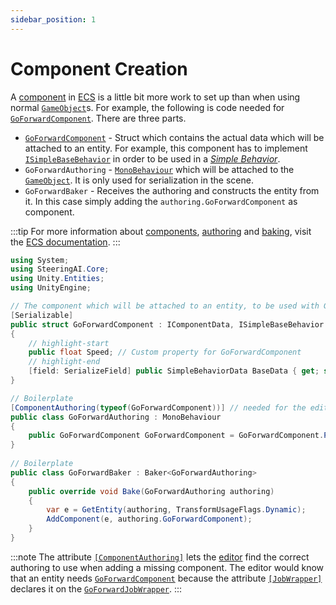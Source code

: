 ```yaml
---
sidebar_position: 1
---
```



# Component Creation

A [component](https://docs.unity3d.com/Packages/com.unity.entities@1.3/manual/concepts-components.html) in [ECS](https://docs.unity3d.com/Packages/com.unity.entities@1.3/manual/index.html) is a little bit more work to set up than when using normal [`GameObject`](https://docs.unity3d.com/ScriptReference/GameObject.html)s. For example, the following is code needed for [`GoForwardComponent`](/docs/documentation-defaults/behaviors/simple-behaviors/go-foward#goforwardcomponent). There are three parts. 

- [`GoForwardComponent`](/docs/documentation-defaults/behaviors/simple-behaviors/go-foward#goforwardcomponent) - Struct which contains the actual data which will be attached to an entity. For example, this component has to implement [`ISimpleBaseBehavior`](/docs/documentation-core/components/ISimpleBaseBehavior) in order to be used in a [*Simple Behavior*](/docs/documentation-core/behaviors/simple-behaviors/overview).
- `GoForwardAuthoring` - [`MonoBehaviour`](https://docs.unity3d.com/ScriptReference/MonoBehaviour.html) which will be attached to the [`GameObject`](https://docs.unity3d.com/ScriptReference/GameObject.html). It is only used for serialization in the scene.
- `GoForwardBaker` - Receives the authoring and constructs the entity from it. In this case simply adding the `authoring.GoForwardComponent` as component.

:::tip
For more information about [components](https://docs.unity3d.com/Packages/com.unity.entities@1.3/manual/concepts-components.html), [authoring](https://docs.unity3d.com/Packages/com.unity.entities@1.3/manual/editor-authoring-runtime.html) and [baking](https://docs.unity3d.com/Packages/com.unity.entities@1.3/manual/baking.html), visit the [ECS documentation](https://docs.unity3d.com/Packages/com.unity.entities@1.3/manual/).
:::

```csharp title="GoForwardAuthoring.cs"
using System;
using SteeringAI.Core;
using Unity.Entities;
using UnityEngine;

// The component which will be attached to an entity, to be used with GoForwardJobWrapper
[Serializable]
public struct GoForwardComponent : IComponentData, ISimpleBaseBehavior
{
    // highlight-start
    public float Speed; // Custom property for GoForwardComponent
    // highlight-end    
    [field: SerializeField] public SimpleBehaviorData BaseData { get; set; }
}

// Boilerplate
[ComponentAuthoring(typeof(GoForwardComponent))] // needed for the editor
public class GoForwardAuthoring : MonoBehaviour
{
    public GoForwardComponent GoForwardComponent = GoForwardComponent.Preset;
}
    
// Boilerplate
public class GoForwardBaker : Baker<GoForwardAuthoring>
{
    public override void Bake(GoForwardAuthoring authoring)
    {
        var e = GetEntity(authoring, TransformUsageFlags.Dynamic);
        AddComponent(e, authoring.GoForwardComponent);
    }
}
```

:::note
The attribute [`[ComponentAuthoring]`](/docs/documentation-core/attributes#componentauthoringattribute) lets the [editor](/docs/documentation-core/editor) find the correct authoring to use when adding a missing component. The editor would know that an entity needs [`GoForwardComponent`](/docs/documentation-defaults/behaviors/simple-behaviors/go-foward#goforwardcomponent) because the attribute [`[JobWrapper]`](/docs/documentation-core/attributes#jobwrapperattribute) declares it on the [`GoForwardJobWrapper`](/docs/documentation-defaults/behaviors/simple-behaviors/go-foward).
:::